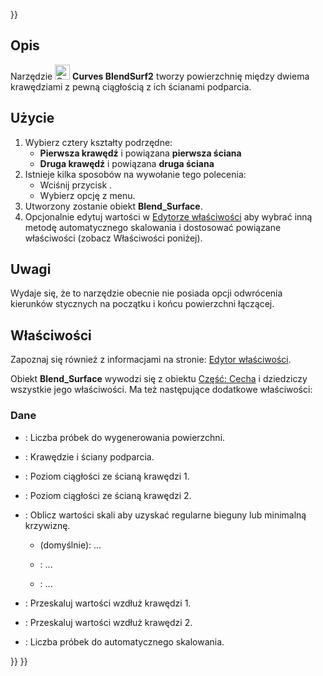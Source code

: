 <languages/>
{{UnfinishedDocu{{#translation:}}}}

{{Docnav/pl
|[[Curves_MultiLoft/pl|MultiLoft]]
|[[Curves_BlendSolid/pl|BlendSolid]]
|[[Curves_Workbench/pl|środowisko pracy Krzywe]]
|IconL=Curves_MultiLoft.svg
|IconR=Curves_BlendSolid.svg
|IconC=Curves_workbench_icon.svg
}}

{{GuiCommand/pl
|Name=Curves BlendSurf2
|Name/pl=Krzywe: BlendSurf2
|MenuLocation=Surfaces → BlendSurface
|Workbenches=[[Curves_Workbench/pl|Krzywe]]
}}

<span id="Description"></span>
==Opis==

Narzędzie [[Image:Curves_BlendSurf2.svg|24px]] '''Curves BlendSurf2''' tworzy powierzchnię między dwiema krawędziami z pewną ciągłością z ich ścianami podparcia.

<span id="Usage"></span>
==Użycie==

# Wybierz cztery kształty podrzędne:
#* '''Pierwsza krawędź''' i powiązana '''pierwsza ściana'''
#* '''Druga krawędź''' i powiązana '''druga ściana'''
# Istnieje kilka sposobów na wywołanie tego polecenia:
#* Wciśnij przycisk {{Button|[[Image:Curves_BlendSurf2.svg|16px]] [[Curves_BlendSurf2/pl|BlendSurface]]}}.
#* Wybierz opcję {{MenuCommand|Surfaces → [[Image:Curves_BlendSurf2.svg|16px]] BlendSurface}} z menu.
# Utworzony zostanie obiekt '''Blend_Surface'''.
# Opcjonalnie edytuj wartości w [[Property_editor/pl|Edytorze właściwości]] aby wybrać inną metodę automatycznego skalowania i dostosować powiązane właściwości (zobacz Właściwości poniżej).

<span id="Notes"></span>
==Uwagi==

Wydaje się, że to narzędzie obecnie nie posiada opcji odwrócenia kierunków stycznych na początku i końcu powierzchni łączącej.

<span id="Properties"></span>
==Właściwości==

Zapoznaj się również z informacjami na stronie: [[Property_editor/pl|Edytor właściwości]].

Obiekt '''Blend_Surface''' wywodzi się z obiektu [[Part_Feature/pl|Część: Cecha]] i dziedziczy wszystkie jego właściwości. Ma też następujące dodatkowe właściwości:

<span id="Data"></span>
===Dane===

{{TitleProperty|Podstawa}}

* {{PropertyData|Samples|Integer}}: Liczba próbek do wygenerowania powierzchni.
* {{PropertyData|Sources|LinkSubList}}: Krawędzie i ściany podparcia.

{{TitleProperty|Ciągłość}}

* {{PropertyData|Continuity1|Integer}}: Poziom ciągłości ze ścianą krawędzi 1.
* {{PropertyData|Continuity2|Integer}}: Poziom ciągłości ze ścianą krawędzi 2.

{{TitleProperty|Skala}}

* {{PropertyData|Auto Scale|Enumeration}}: Oblicz wartości skali aby uzyskać regularne bieguny lub minimalną krzywiznę.
** {{Value|RegularPoles}} (domyślnie): ...
** {{Value|MinimizeCurvature}}: ...
** {{Value|Manual}}: ...
* {{PropertyData|Scale1|FloatList}}: Przeskaluj wartości wzdłuż krawędzi 1.
* {{PropertyData|Scale2|FloatList}}: Przeskaluj wartości wzdłuż krawędzi 2.
* {{PropertyData|Scale Samples|Integer}}: Liczba próbek do automatycznego skalowania.


{{Docnav/pl
|[[Curves_MultiLoft/pl|MultiLoft]]
|[[Curves_BlendSolid/pl|BlendSolid]]
|[[Curves_Workbench/pl|środowisko pracy Krzywe]]
|IconL=Curves_MultiLoft.svg
|IconR=Curves_BlendSolid.svg
|IconC=Curves_workbench_icon.svg
}}

{{Curves Tools navi{{#translation:}}}}
{{Userdocnavi{{#translation:}}}}